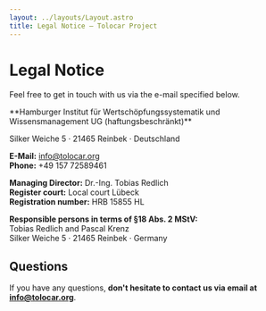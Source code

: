 ```yaml
---
layout: ../layouts/Layout.astro
title: Legal Notice – Tolocar Project
---
```



<div class="w-full bg-tolo-light-grey">
  <HeaderLogo />
  <h1 class="mt-20 container-width text-5xl font-bold">Legal Notice</h1>
  <p class="container-width mt-10 mb-20 text-lg">Feel free to get in touch with us via the e-mail specified below.</p>
</div>
<div class="container-width my-20 prose h-full">
**Hamburger Institut für Wertschöpfungssystematik und Wissensmanagement UG (haftungsbeschränkt)**

Silker Weiche 5 · 21465 Reinbek · Deutschland

**E-Mail:** info@tolocar.org  
**Phone:** +49 157 72589461

**Managing Director:** Dr.-Ing. Tobias Redlich  
**Register court:** Local court Lübeck  
**Registration number:** HRB 15855 HL  

**Responsible persons in terms of §18 Abs. 2 MStV:**  
Tobias Redlich and Pascal Krenz  
Silker Weiche 5 · 21465 Reinbek · Germany

## Questions
If you have any questions, **don't hesitate to contact us via email at info@tolocar.org**.
</div>

<Footer className="!bg-tolo-light-grey"/>
